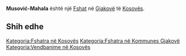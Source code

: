 {{Fshat në Kosovës
 | Emri                = Musović-Mahala
| srp_N_name = Musović-Mahala
| srp_N_FULL_NAME_RO = Musović-Mahala
| srp_N_FULL_NAME_ND_RO = Musovic-Mahala
| srp_N_SORT_NAME_RG = MUSOVICMAHALA
| srp_N_FULL_NAME_RG = Musović-Mahala
| srp_N_FULL_NAME_ND_RG = Musovic-Mahala
| std_V_name = Manastirce
| std_V_FULL_NAME_RO = Manastirce
| std_V_FULL_NAME_ND_RO = Manastirce
| std_V_SORT_NAME_RG = MANASTIRCE
| std_V_FULL_NAME_RG = Manastirce
| std_V_FULL_NAME_ND_RG = Manastirce

 | Emri (Rasa dhanore) = 
 | Figura              = 
 | Shteti              = Kosovo
 | Komuna              = Gjakovë
 | Kodi postar         = 
 | Sipërfaqja          = 

 | Popullsia           = 

 | Regj. i popullsisë  = 
 | Dend. e popullsisë  = 
 | Faqja zyrtare       = 
 <!--- Koordinatat ----> 
 | Gjerësia            = 42.345556
 | Gjatësia            = 21.161111
 | Lartësia            = 
}}
'''Musović-Mahala''' është një [[Fshat]] në [[Gjakovë]] të [[Kosovës]].

<!-- == Gjeografia == -->
<!-- == Historia == -->
<!-- == Demografia == -->
== Shih edhe ==
{{Komuna Gjakovë}}
{{Kosovo-Administrata-Cung}}

[[Kategoria:Fshatra në Kosovës]]
[[Kategoria:Fshatra në Kommunes Gjakovë]]
[[Kategoria:Vendbanime në Kosovës]]